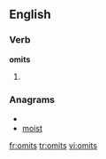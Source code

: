==English==

===Verb===
'''omits'''

# {{third person singular of|[[omit]]}}

===Anagrams===
* {{alphagram|imost}}
* [[moist#English|moist]]

[[fr:omits]]
[[tr:omits]]
[[vi:omits]]
